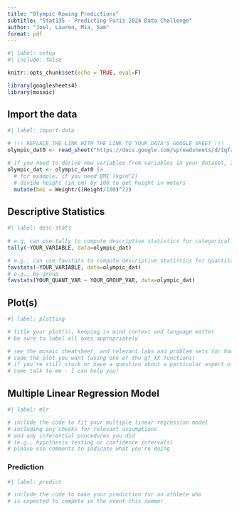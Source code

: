 ```yaml
---
title: "Olympic Rowing Predictions"
subtitle: "Stat135 - Predicting Paris 2024 Data Challenge"
author: "Joel, Lauren, Mia, Sam"
format: pdf
---
```


```r
#| label: setup
#| include: false

knitr::opts_chunk$set(echo = TRUE, eval=F)

library(googlesheets4)
library(mosaic)
```

## Import the data

```r
#| label: import-data

# !!! REPLACE THE LINK WITH THE LINK TO YOUR DATA'S GOOGLE SHEET !!!
olympic_dat0 <- read_sheet("https://docs.google.com/spreadsheets/d/1qfan0VfEjlRP0i3Gnurjrj1WjV4-FOkmzUEtgvfO5D0/edit#gid=1564269621")

# if you need to derive new variables from variables in your dataset, I can help you!
olympic_dat <- olympic_dat0 |>
  # for example, if you need BMI (kg/m^2)
  # divide height (in cm) by 100 to get height in meters
  mutate(bmi = Weight/((Height/100)^2))
```

## Descriptive Statistics

```r
#| label: desc-stats
 
# e.g, can use tally to compute descriptive statistics for categorical variables
tally(~YOUR_VARIABLE, data=olympic_dat)

# e.g., can use favstats to compute descriptive statistics for quantitative variables
favstats(~YOUR_VARIABLE, data=olympic_dat)
# e.g., by group
favstats(YOUR_QUANT_VAR ~ YOUR_GROUP_VAR, data=olympic_dat)
```

## Plot(s)

```r
#| label: plotting

# title your plot(s), keeping in mind context and language matter
# be sure to label all axes appropriately 

# see the mosaic cheatsheet, and relevant labs and problem sets for how to
# code the plot you want (using one of the gf_XX functions)
# if you're still stuck or have a question about a particular aspect of the plot,
# come talk to me - I can help you!
```


## Multiple Linear Regression Model 

```r
#| label: mlr

# include the code to fit your multiple linear regression model 
# including any checks for relevant assumptions
# and any inferential procedures you did 
# (e.g., hypothesis testing or confidence intervals)
# please use comments to indicate what you're doing
```

### Prediction

```r
#| label: predict

# include the code to make your prediction for an athlete who
# is expected to compete in the event this summer

```

